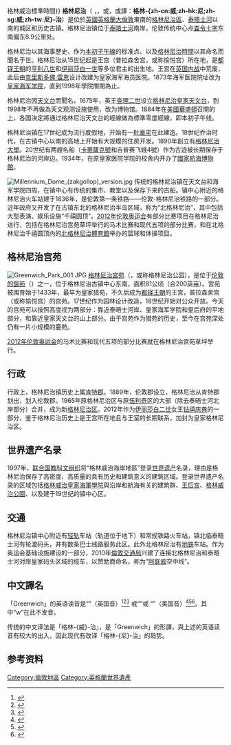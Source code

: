 {{NoteTA
|G1=UK Places
|G2=PoliticiansUK
}}
{{not|格林威治標準時間{{!}}格林威治標準時間}}
{{Otheruses|格林尼治 (消歧義)|subject=英国城镇|other=同名地方}}
{{infobox UK place
|static_image_name        = 312SFEC LONDON-20070917.JPG
|static_image_caption     = [[格林威治天文台|格林威治天文台]]
|country                  = 英格兰
|region                   = 倫敦
|official_name            = Greenwich
|constituency_westminster = [[格林尼治和伍利奇_(英國國會選區)|格林尼治及伍利奇]]
|post_town                = LONDON
|postcode_area            = SE
|postcode_district        = SE10
|dial_code                = 020
|os_grid_reference        = TQ395775
|london_borough           = Greenwich
|latitude                 = 51.48
|longitude                = 0.00
|population               = 
|population_ref           = 
|charingX_distance_mi     = 5.5
|charingX_direction       = WNW
}}
'''格林尼治'''（{{lang-en|Greenwich}} {{IPAc-en|audio=En-uk-LBGreenwich.ogg|ˈ|ɡ|r|ɛ|n|ɪ|tʃ}}，{{IPAc-en|ˈ|ɡ|r|ɪ|n|ɪ|dʒ}}，{{IPAc-en|ˈ|ɡ|r|ɪ|n|ɪ|tʃ}}或{{IPAc-en|ˈ|ɡ|r|ɛ|n|ɪ|dʒ}}，或譯：'''格林-{zh-cn:威;zh-hk:尼;zh-sg:威;zh-tw:尼}-治'''）是位於[[英國|英國]][[英格蘭|英格蘭]][[大倫敦|大倫敦]]東南的[[格林尼治區|格林尼治區]]、[[泰晤士河|泰晤士河]]以南的城区和历史古镇。格林尼治镇位于[[泰晤士河|泰晤士河]]南岸，伦敦传统中心点[[查令十字|查令十字]]东南偏东8.9公里处。

格林尼治以其海事歷史、作为[[本初子午線|本初子午線]]的标准点、以及[[格林尼治時間|格林尼治時間]]以其命名而聞名于世。格林尼治从15世纪起是王宫（普拉森舍宫，或称愉悦宫）所在地，是[[都铎王朝|都铎王朝]]的[[亨利八世|亨利八世]]和[[伊丽莎白一世|伊丽莎白一世]]等多位君主的出生地。王宫在[[英国内战|英国内战]]中荒废，此后由[[克里斯多佛·雷恩|克里斯多佛·雷恩]]设计改建为皇家海军海员医院。1873年海军医院院址改为[[格林威治皇家海军学院|皇家海军学院]]，直到1998年學院關閉為止。

格林尼治因[[天文台|天文台]]而聞名，1675年，英王[[查理二世_(英格蘭)|查理二世]]设立[[格林尼治皇家天文台|格林尼治皇家天文台]]，到1998年不再做為天文观测设施使用，改为博物馆。1884年在[[美國|美國]][[华盛顿哥伦比亚特区|華盛頓]]召開的{{link-en|國際子午線會議|International Meridian Conference}}上，各国決定將通过格林尼治天文台的經線做為標準零度經線，即本初子午线。

格林尼治镇在17世纪成为流行度假地，开始有一批[[豪宅|豪宅]]在此建造。18世纪乔治时代，在古镇中心以南的高地上开始有大规模的住房开发。1890年創立有[[格林尼治大學|格林尼治大學]]。20世纪有两艘名船（[[卡蒂薩克號|卡蒂薩克號]]和吉普赛飞蛾4號）作为古迹被长期保存于格林尼治的河岸边。1934年，在原皇家医院学院的校舍内开办了[[國家航海博物館|國家航海博物館]]。

[[File:Millennium_Dome_(zakgollop)_version.jpg|thumb]]
传统的格林尼治镇在天文台和海军学院四周，在镇中心有传统的集市、教堂以及保存下来的古船。镇中心附近的格林尼治火车站建于1836年，是伦敦第一条铁路——伦敦-格林尼治铁路的一部分。近年政府又开发了在古镇东北的格林尼治半岛区域，称为“北格林尼治”，其中包括大型表演、娱乐设施“千禧圆顶”。[[2012年夏季奥林匹克运动会|2012年伦敦奥运会]]有部分比赛项目在格林尼治进行，包括在格林尼治宫苑草坪举行的马术比赛和现代五项的部分比赛，和在北格林尼治千禧圆顶内的[[O2體育館|北格林尼治體育館]]举办的篮球和体操项目。

==格林尼治宫苑==
[[File:Greenwich_Park_001.JPG|thumb]]
[[格林威治公園|格林尼治宫苑]]（{{lang-en|Greenwich Park}}，或称格林尼治公园），是位于[[伦敦御苑|伦敦的御苑]]（{{lang-en|Royal Parks}}）之一，位于格林尼治古镇中心东南，面积81公顷（合200英亩）。宫苑被围育始于1433年，最早为皇家猎苑，不久后成为[[都铎王朝|都铎王朝]]的王宫，普拉森舍宫（或称愉悦宫）的宫苑。17世纪作为园林设计改造，18世纪开始对公众开放。今天的宫苑可以按照高度视为两部分：靠近泰晤士河岸、皇家海军学院和皇后府的平地部分，和靠近皇家天文台的山上部分。由于宫苑作为猎苑的历史，至今在宫苑深处仍有一片小规模的鹿苑。

[[2012年夏季奥林匹克运动会|2012年伦敦奥运会]]的马术比赛和现代五项的部分比赛就在格林尼治宫苑草坪举行。

==行政==
行政上，格林尼治镇历史上属[[肯特郡|肯特郡]]。1889年，伦敦郡设立，格林尼治从肯特郡划出，划入伦敦郡。1965年原格林尼治区与原[[伍利奇|伍利奇]]区的大部（除去泰晤士河北岸部分）合并，成为新[[格林尼治区|格林尼治区]]。2012年作为[[伊丽莎白二世|伊丽莎白二世]]女王[[伊利沙伯二世登基鑽禧紀念|钻禧庆典]]的一部分，鉴于格林尼治历史上是王宫所在地且与王室的长期联系，加封为皇家格林尼治区。

==世界遗产名录==
{{世界文化遗产概要表
|site_img =Image:Royal Naval College 2008.jpg
|site_img_capt =格林尼治的[[格林威治皇家海軍學院|旧皇家海军学院]]
|site_img_width = 200px
|zh_name = 格林威治海岸地区
|en_name = Maritime Greenwich
|fr_name= Maritime Greenwich
|country = {{GBR}}
| Region = 欧洲和北美地区
|criterion_c =i, ii, iv, vi
|rg_year = 1997年
|ex_rg_year = 
|remarks =
|ID = 795
|org_url = http://whc.unesco.org/en/list/795
|map_img =
|map_img_width = 
}}
1997年，[[联合国教科文组织|联合国教科文组织]]将“格林威治海岸地區”登录[[世界遗产|世界遗产]]名录，理由是格林尼治保存了高密度、高质量的具有历史和建筑意义的建筑区域。登录世界遗产名录的区域包括[[格林威治皇家海軍學院|格林威治皇家海軍學院]]與沿岸和航海有关的建筑群、[[王后宮|王后宮]]、[[格林威治公園|格林威治公園]]、以及建于19世纪的镇中心区。

==交通==
格林尼治镇中心附近有[[碼頭區輕轨鐵路|轻轨]]车站（轨道位于地下）和常规铁路火车站，镇北临泰晤士河有轮渡码头，并有数条巴士线路服务此区。此外北格林尼治有[[伦敦地铁|地铁]]车站。作为奥运会基础设施建设的一部分，2010年[[倫敦交通局|倫敦交通局]]兴建了连接北格林尼治和泰晤士河对岸皇家码头区域的缆车，以赞助商命名，称为“[[阿联酋航空|阿联酋]]空中线”。

==中文譯名==
「Greenwich」的英语读音是“{{IPAc-en|audio=En-uk-LBGreenwich.ogg|icon|ɡ|r|ɪ|n|ɪ|dʒ}}”（英国音）<ref>{{Cite book| last=Wells | first=John C. | authorlink=John C. Wells| year=2000 | title=Longman Pronunciation Dictionary | edition=2nd edition | location=Harlow | publisher=Pearson Education Limited | isbn=0-582-36467-1}}</ref><ref>{{Cite book| last=Jones | first=Daniel | authorlink=Daniel Jones (phonetician) | year=1997 | title=English Pronouncing Dictionary | url=https://archive.org/details/englishpronounci15edjone | edition=15th edition | location=Cambridge | publisher=[[Cambridge_University_Press|Cambridge University Press]] | isbn=0-521-45903-6}}</ref><ref>{{Cite book| year=1994 | title=Collins English Dictionary | url=https://archive.org/details/collinsenglishdi0000unse_y9h2 | edition=3rd updated edition | publisher=[[HarperCollins|HarperCollins]] | isbn=0-00-470678-1}}</ref> 或“{{IPAc-en|ɡ|r|ɛ|n|ɪ|tʃ}}”或 “{{IPAc-en|ɡ|r|ɛ|n|ɪ|dʒ}}”（美国音）<ref>{{cite encyclopedia
 |year         = 2001
 |title        = Greenwich Mean Time
 |encyclopedia = American Heritage Dictionary of the English Language
 |publisher    = Houghton Mifflin
 |accessdate   = July 6, 2011
 |url          = http://education.yahoo.com/reference/dictionary/entry/Greenwich+Mean+Time
 |deadurl      = yes
 |archiveurl   = https://web.archive.org/web/20120708095007/http://education.yahoo.com/reference/dictionary/entry/Greenwich+Mean+Time
 |archivedate  = 2012年7月8日
}}</ref><ref>{{Cite web |url=http://www.yourdictionary.com/Greenwich |title="Greenwich" in Merriam–Webster |access-date=2012-05-31 |archive-date=2020-08-02 |archive-url=https://web.archive.org/web/20200802052748/https://www.yourdictionary.com/Greenwich |dead-url=no }}</ref><ref>{{Cite web |url=http://www.merriam-webster.com/dictionary/greenwich |title="Greenwich" in Webster's New World Dictionary |access-date=2012-05-31 |archive-date=2020-08-02 |archive-url=https://web.archive.org/web/20200802052753/https://www.merriam-webster.com/dictionary/Greenwich |dead-url=no }}</ref>。其中“w”在此不发音。

传统的中文译法是「格林-{威}-治」，是「Greenwich」的形譯，與上述的英语读音有较大的出入，因此现代有改译「格林-{尼}-治」的趋势。

==参考资料==
{{Reflist}}

{{英國世界遺產}}
{{2012_Summer_Olympics_venues}}
{{Authority control}}
[[Category:倫敦地區|Category:倫敦地區]]
[[Category:英格蘭世界遺產|Category:英格蘭世界遺產]]